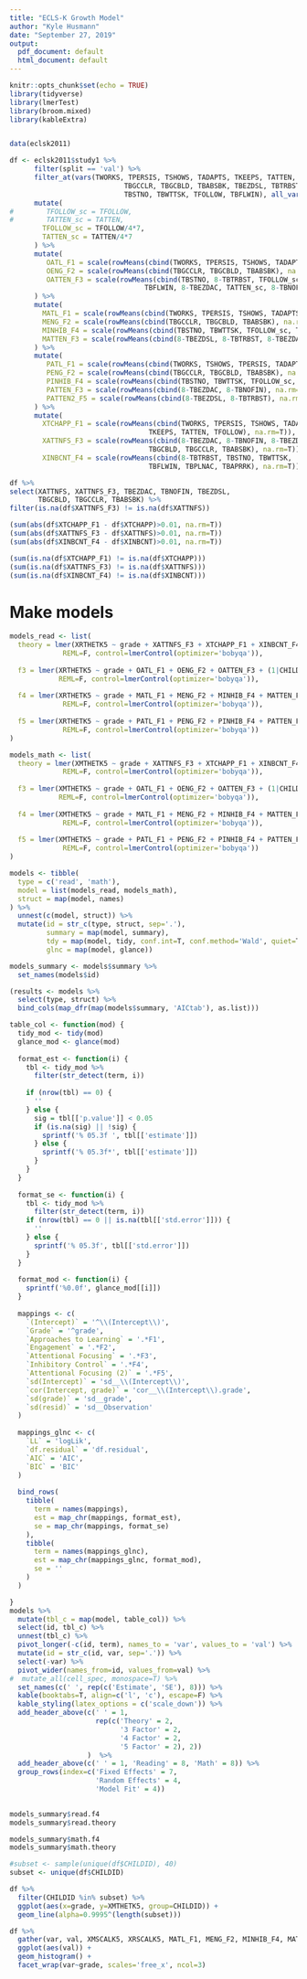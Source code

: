 ```yaml
---
title: "ECLS-K Growth Model"
author: "Kyle Husmann"
date: "September 27, 2019"
output:
  pdf_document: default
  html_document: default
---
```


```r
knitr::opts_chunk$set(echo = TRUE)
library(tidyverse)
library(lmerTest)
library(broom.mixed)
library(kableExtra)


data(eclsk2011)

df <- eclsk2011$study1 %>%
      filter(split == 'val') %>%
      filter_at(vars(TWORKS, TPERSIS, TSHOWS, TADAPTS, TKEEPS, TATTEN,
                            TBGCCLR, TBGCBLD, TBABSBK, TBEZDSL, TBTRBST, TBEZDAC, TBNOFIN,
                            TBSTNO, TBWTTSK, TFOLLOW, TBFLWIN), all_vars(!is.na(.))) %>%
      mutate(
#        TFOLLOW_sc = TFOLLOW,
#        TATTEN_sc = TATTEN,
        TFOLLOW_sc = TFOLLOW/4*7,
        TATTEN_sc = TATTEN/4*7
      ) %>%
      mutate(
         OATL_F1 = scale(rowMeans(cbind(TWORKS, TPERSIS, TSHOWS, TADAPTS, TKEEPS), na.rm=T)),
         OENG_F2 = scale(rowMeans(cbind(TBGCCLR, TBGCBLD, TBABSBK), na.rm=T)),
         OATTEN_F3 = scale(rowMeans(cbind(TBSTNO, 8-TBTRBST, TFOLLOW_sc, TBWTTSK, 8-TBEZDSL,
                                 TBFLWIN, 8-TBEZDAC, TATTEN_sc, 8-TBNOFIN), na.rm=T))
      ) %>%
      mutate(
        MATL_F1 = scale(rowMeans(cbind(TWORKS, TPERSIS, TSHOWS, TADAPTS, TKEEPS, TATTEN), na.rm=T)),
        MENG_F2 = scale(rowMeans(cbind(TBGCCLR, TBGCBLD, TBABSBK), na.rm=T)),
        MINHIB_F4 = scale(rowMeans(cbind(TBSTNO, TBWTTSK, TFOLLOW_sc, TBFLWIN), na.rm=T)),
        MATTEN_F3 = scale(rowMeans(cbind(8-TBEZDSL, 8-TBTRBST, 8-TBEZDAC, 8-TBNOFIN), na.rm=T))
      ) %>%
      mutate(
         PATL_F1 = scale(rowMeans(cbind(TWORKS, TSHOWS, TPERSIS, TADAPTS, TATTEN, TKEEPS), na.rm=T)),
         PENG_F2 = scale(rowMeans(cbind(TBGCCLR, TBGCBLD, TBABSBK), na.rm=T)),
         PINHIB_F4 = scale(rowMeans(cbind(TBSTNO, TBWTTSK, TFOLLOW_sc, TBFLWIN), na.rm=T)),
         PATTEN_F3 = scale(rowMeans(cbind(8-TBEZDAC, 8-TBNOFIN), na.rm=T)),
         PATTEN2_F5 = scale(rowMeans(cbind(8-TBEZDSL, 8-TBTRBST), na.rm=T))
      ) %>%
      mutate(
        XTCHAPP_F1 = scale(rowMeans(cbind(TWORKS, TPERSIS, TSHOWS, TADAPTS,
                                  TKEEPS, TATTEN, TFOLLOW), na.rm=T)),
        XATTNFS_F3 = scale(rowMeans(cbind(8-TBEZDAC, 8-TBNOFIN, 8-TBEZDSL,
                                  TBGCBLD, TBGCCLR, TBABSBK), na.rm=T)),
        XINBCNT_F4 = scale(rowMeans(cbind(8-TBTRBST, TBSTNO, TBWTTSK,
                                  TBFLWIN, TBPLNAC, TBAPRRK), na.rm=T)))
```

```r
df %>%
select(XATTNFS, XATTNFS_F3, TBEZDAC, TBNOFIN, TBEZDSL,
       TBGCBLD, TBGCCLR, TBABSBK) %>% 
filter(is.na(df$XATTNFS_F3) != is.na(df$XATTNFS))
```
```r
(sum(abs(df$XTCHAPP_F1 - df$XTCHAPP)>0.01, na.rm=T))
(sum(abs(df$XATTNFS_F3 - df$XATTNFS)>0.01, na.rm=T))
(sum(abs(df$XINBCNT_F4 - df$XINBCNT)>0.01, na.rm=T))

(sum(is.na(df$XTCHAPP_F1) != is.na(df$XTCHAPP)))
(sum(is.na(df$XATTNFS_F3) != is.na(df$XATTNFS)))
(sum(is.na(df$XINBCNT_F4) != is.na(df$XINBCNT)))

```
# Make models

```r
models_read <- list(
  theory = lmer(XRTHETK5 ~ grade + XATTNFS_F3 + XTCHAPP_F1 + XINBCNT_F4 + (1|CHILDID), df,
             REML=F, control=lmerControl(optimizer='bobyqa')),
  
  f3 = lmer(XRTHETK5 ~ grade + OATL_F1 + OENG_F2 + OATTEN_F3 + (1|CHILDID), df,
            REML=F, control=lmerControl(optimizer='bobyqa')),
  
  f4 = lmer(XRTHETK5 ~ grade + MATL_F1 + MENG_F2 + MINHIB_F4 + MATTEN_F3 + (1|CHILDID), df,
             REML=F, control=lmerControl(optimizer='bobyqa')),
  
  f5 = lmer(XRTHETK5 ~ grade + PATL_F1 + PENG_F2 + PINHIB_F4 + PATTEN_F3 + PATTEN2_F5 + (1|CHILDID), df,
             REML=F, control=lmerControl(optimizer='bobyqa'))
)

models_math <- list(
  theory = lmer(XMTHETK5 ~ grade + XATTNFS_F3 + XTCHAPP_F1 + XINBCNT_F4 + (1|CHILDID), df,
             REML=F, control=lmerControl(optimizer='bobyqa')),
  
  f3 = lmer(XMTHETK5 ~ grade + OATL_F1 + OENG_F2 + OATTEN_F3 + (1|CHILDID), df,
            REML=F, control=lmerControl(optimizer='bobyqa')),
  
  f4 = lmer(XMTHETK5 ~ grade + MATL_F1 + MENG_F2 + MINHIB_F4 + MATTEN_F3 + (1|CHILDID), df,
             REML=F, control=lmerControl(optimizer='bobyqa')),
  
  f5 = lmer(XMTHETK5 ~ grade + PATL_F1 + PENG_F2 + PINHIB_F4 + PATTEN_F3 + PATTEN2_F5 + (1|CHILDID), df,
             REML=F, control=lmerControl(optimizer='bobyqa')) 
)
```

```r
models <- tibble(
  type = c('read', 'math'),
  model = list(models_read, models_math),
  struct = map(model, names)
) %>%
  unnest(c(model, struct)) %>%
  mutate(id = str_c(type, struct, sep='.'),
         summary = map(model, summary),
         tdy = map(model, tidy, conf.int=T, conf.method='Wald', quiet=T),
         glnc = map(model, glance))

models_summary <- models$summary %>%
  set_names(models$id)

(results <- models %>%
  select(type, struct) %>%
  bind_cols(map_dfr(map(models$summary, 'AICtab'), as.list)))
```

```r
table_col <- function(mod) {
  tidy_mod <- tidy(mod)
  glance_mod <- glance(mod)
  
  format_est <- function(i) {
    tbl <- tidy_mod %>%
      filter(str_detect(term, i))
    
    if (nrow(tbl) == 0) {
      ''
    } else {
      sig = tbl[['p.value']] < 0.05
      if (is.na(sig) || !sig) {
        sprintf('% 05.3f ', tbl[['estimate']])
      } else {
        sprintf('% 05.3f*', tbl[['estimate']])
      }
    }
  }
  
  format_se <- function(i) {
    tbl <- tidy_mod %>%
      filter(str_detect(term, i))   
    if (nrow(tbl) == 0 || is.na(tbl[['std.error']])) {
      '' 
    } else {
      sprintf('% 05.3f', tbl[['std.error']])
    }
  }
  
  format_mod <- function(i) {
    sprintf('%0.0f', glance_mod[[i]])
  }
  
  mappings <- c(
    `(Intercept)` = '^\\(Intercept\\)',
    `Grade` = '^grade',
    `Approaches to Learning` = '.*F1',
    `Engagement` = '.*F2',
    `Attentional Focusing` = '.*F3',
    `Inhibitory Control` = '.*F4',
    `Attentional Focusing (2)` = '.*F5',
    `sd(Intercept)` = 'sd__\\(Intercept\\)',
    `cor(Intercept, grade)` = 'cor__\\(Intercept\\).grade',
    `sd(grade)` = 'sd__grade',
    `sd(resid)` = 'sd__Observation'
  )
  
  mappings_glnc <- c(
    `LL` = 'logLik',
    `df.residual` = 'df.residual',
    `AIC` = 'AIC',
    `BIC` = 'BIC'
  )
  
  bind_rows(
    tibble(
      term = names(mappings),
      est = map_chr(mappings, format_est),
      se = map_chr(mappings, format_se)
    ),
    tibble(
      term = names(mappings_glnc),
      est = map_chr(mappings_glnc, format_mod),
      se = ''
    )
  )

}
models %>%
  mutate(tbl_c = map(model, table_col)) %>%
  select(id, tbl_c) %>%
  unnest(tbl_c) %>%
  pivot_longer(-c(id, term), names_to = 'var', values_to = 'val') %>%
  mutate(id = str_c(id, var, sep='.')) %>%
  select(-var) %>%
  pivot_wider(names_from=id, values_from=val) %>%
#  mutate_all(cell_spec, monospace=T) %>%
  set_names(c(' ', rep(c('Estimate', 'SE'), 8))) %>%
  kable(booktabs=T, align=c('l', 'c'), escape=F) %>%
  kable_styling(latex_options = c('scale_down')) %>%
  add_header_above(c(' ' = 1,
                     rep(c('Theory' = 2,
                           '3 Factor' = 2,
                           '4 Factor' = 2,
                           '5 Factor' = 2), 2))
                   )  %>%
  add_header_above(c(' ' = 1, 'Reading' = 8, 'Math' = 8)) %>%
  group_rows(index=c('Fixed Effects' = 7,
                     'Random Effects' = 4,
                     'Model Fit' = 4))
 
```

```r
models_summary$read.f4
models_summary$read.theory
```

```r
models_summary$math.f4
models_summary$math.theory
```

```r
#subset <- sample(unique(df$CHILDID), 40)
subset <- unique(df$CHILDID)

df %>%
  filter(CHILDID %in% subset) %>%
  ggplot(aes(x=grade, y=XMTHETK5, group=CHILDID)) +
  geom_line(alpha=0.9995^(length(subset)))

```

```r
df %>%
  gather(var, val, XMSCALK5, XRSCALK5, MATL_F1, MENG_F2, MINHIB_F4, MATTEN_F3, XATTNFS_F3, XTCHAPP_F1, XINBCNT_F4) %>%
  ggplot(aes(val)) +
  geom_histogram() +
  facet_wrap(var~grade, scales='free_x', ncol=3)
```
